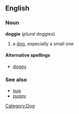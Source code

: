 ==English==
===Noun===
'''doggie''' (''plural'' doggies)

#a [[dog]], especially a small one

====Alternative spellings====
*[[doggy]]

===See also===
*[[pup]]
*[[puppy]]

[[Category:Dog]]